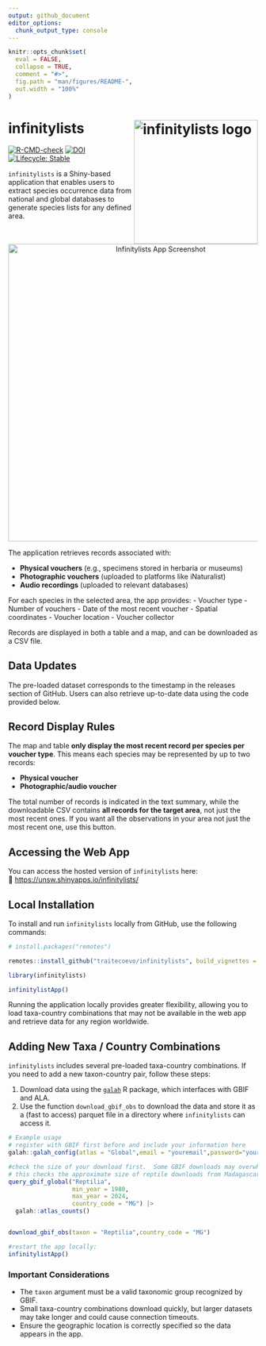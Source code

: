 ```yaml
---
output: github_document
editor_options:
  chunk_output_type: console
---
```


<!-- README.md is generated from README.Rmd. Please edit that file -->

```r
knitr::opts_chunk$set(
  eval = FALSE,
  collapse = TRUE,
  comment = "#>",
  fig.path = "man/figures/README-",
  out.width = "100%"
)
```

# infinitylists <img src="inst/figs/infinitylist_hex.png" align="right" alt="infinitylists logo" width="250" />

<!-- badges: start -->
[![R-CMD-check](https://github.com/traitecoevo/infinitylists/actions/workflows/R-CMD-check.yaml/badge.svg)](https://github.com/traitecoevo/infinitylists/actions/workflows/R-CMD-check.yaml)
[![DOI](https://zenodo.org/badge/DOI/10.5281/zenodo.12677594.svg)](https://doi.org/10.5281/zenodo.12677594)
[![Lifecycle: Stable](https://img.shields.io/badge/lifecycle-stable-brightgreen.svg)](https://lifecycle.r-lib.org/articles/stages.html#stable)
<!-- badges: end -->

`infinitylists` is a Shiny-based application that enables users to extract species occurrence data from national and global databases to generate species lists for any defined area. 

<p align="center">
  <img src="inst/figs/app_screenshot.png" alt="Infinitylists App Screenshot" width="600"/>
</p>

The application retrieves records associated with:

- **Physical vouchers** (e.g., specimens stored in herbaria or museums)
- **Photographic vouchers** (uploaded to platforms like iNaturalist)
- **Audio recordings** (uploaded to relevant databases)

For each species in the selected area, the app provides:
- Voucher type
- Number of vouchers
- Date of the most recent voucher
- Spatial coordinates
- Voucher location
- Voucher collector

Records are displayed in both a table and a map, and can be downloaded as a CSV file.

## Data Updates

The pre-loaded dataset corresponds to the timestamp in the releases section of GitHub. Users can also retrieve up-to-date data using the code provided below.

## Record Display Rules

The map and table **only display the most recent record per species per voucher type**. This means each species may be represented by up to two records:

- **Physical voucher**
- **Photographic/audio voucher**

The total number of records is indicated in the text summary, while the downloadable CSV contains **all records for the target area**, not just the most recent ones.  If you want all the observations in your area not just the most recent one, use this button.  

## Accessing the Web App

You can access the hosted version of `infinitylists` here:  
🔗 [https://unsw.shinyapps.io/infinitylists/](https://unsw.shinyapps.io/infinitylists/)

## Local Installation

To install and run `infinitylists` locally from GitHub, use the following commands:

```r
# install.packages("remotes")

remotes::install_github("traitecoevo/infinitylists", build_vignettes = TRUE)

library(infinitylists)

infinitylistApp()
```

Running the application locally provides greater flexibility, allowing you to load taxa-country combinations that may not be available in the web app and retrieve data for any region worldwide.

## Adding New Taxa / Country Combinations

`infinitylists` includes several pre-loaded taxa-country combinations. If you need to add a new taxon-country pair, follow these steps:

1. Download data using the [`galah`](https://github.com/AtlasOfLivingAustralia/galah-R) R package, which interfaces with GBIF and ALA.
2. Use the function `download_gbif_obs` to download the data and store it as a (fast to access) parquet file in a directory where `infinitylists` can access it.

```r
# Example usage
# register with GBIF first before and include your information here
galah::galah_config(atlas = "Global",email = "youremail",password="yourpassword",username ="yourusername")

#check the size of your download first.  Some GBIF downloads may overwhelm your internet connection or storage capacity.  
# this checks the approximate size of reptile downloads from Madagascar. 
query_gbif_global("Reptilia",
                  min_year = 1980,
                  max_year = 2024,
                  country_code = "MG") |> 
  galah::atlas_counts()


download_gbif_obs(taxon = "Reptilia",country_code = "MG")

#restart the app locally:
infinitylistApp()
```

### Important Considerations

- The `taxon` argument must be a valid taxonomic group recognized by GBIF.
- Small taxa-country combinations download quickly, but larger datasets may take longer and could cause connection timeouts.
- Ensure the geographic location is correctly specified so the data appears in the app.


